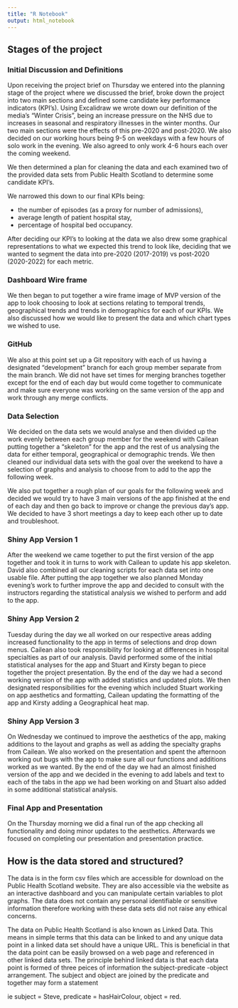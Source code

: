 ```yaml
---
title: "R Notebook"
output: html_notebook
---
```


## Stages of the project

### Initial Discussion and Definitions

Upon receiving the project brief on Thursday we entered into the planning stage of the project
where we discussed the brief, broke down the project into two main sections and defined some
candidate key performance indicators (KPI's). 
Using Excalidraw we wrote down our definition of the media's "Winter Crisis", 
being an increase pressure on the NHS due to increases in seasonal and respiratory 
illnesses in the winter months. Our two main sections were the effects of this pre-2020
and post-2020. We also decided on our working hours being 9-5 on weekdays with a few hours of solo work in the evening.
We also agreed to only work 4-6 hours each over the coming weekend.

We then determined a plan for cleaning the data and each examined two of the 
provided data sets from Public Health Scotland to determine some candidate KPI's. 


We  narrowed this down to our final KPIs being:

- the number of episodes (as a proxy for number of admissions), 
- average length of patient hospital stay,
- percentage of hospital bed occupancy.

After deciding our KPI's to looking at the data we also drew some graphical representations
to what we expected this trend to look like, deciding that we wanted to segment the 
data into pre-2020 (2017-2019) vs post-2020 (2020-2022) for each metric. 

### Dashboard Wire frame 
We then began to put together a wire frame image of MVP version of the  app to look 
choosing to look at sections relating to temporal trends, geographical trends and 
trends in demographics for each of our KPIs. We also discussed how we would like 
to present the data and which chart types we wished to use. 

### GitHub
We also at this point set up a Git repository with each of us having a designated 
"development" branch for each group member separate from the main branch. We did not have set times
for merging branches together except for the end of each day but would come together to communicate and
make sure everyone was working on the same version of the app and work through any merge conflicts.

### Data Selection
We decided on the data sets we would analyse and then divided up the work evenly 
between each group member for the weekend with Cailean putting together a "skeleton" for the app 
and the rest of us analysing the data for either temporal, geographical or demographic trends.
We then cleaned our individual data sets with the goal over the weekend to have a selection of 
graphs and analysis to choose from to add to the app the following week.

We also put together a rough plan of our goals for the following week and decided we 
would try to have 3 main versions of the app finished at the end of each day 
and then go back to improve or change the previous day's app. We decided to have 
3 short meetings a day to keep each other up to date and troubleshoot.

### Shiny App Version 1

After the weekend we came together to put the first version of the app together 
and took it in turns to work with Cailean to update his app skeleton. David also 
combined all our cleaning scripts for each data set into one usable file. After 
putting the app together we also planned Monday evening's work to further improve 
the app and decided to consult with the instructors regarding the statistical 
analysis we wished to perform and add to the app. 

### Shiny App Version 2
Tuesday during the day we all worked on our respective areas adding increased 
functionality to the app in terms of selections and drop down menus. Cailean also
took responsibility for looking at differences in hospital specialties as part of 
our analysis. David performed some of the initial statistical analyses for the app
and Stuart and Kirsty began to piece together the project presentation. By the end of
the day we had a second working version of the app with added statistics and updated plots.
We then designated responsibilities for the evening which included Stuart working on
app aesthetics and formatting, Cailean updating the formatting of the app and Kirsty
adding a Geographical heat map.

### Shiny App Version 3

On Wednesday we continued to improve the aesthetics of the app, making additions to the 
layout and graphs as well as adding the specialty graphs from Cailean. We also worked on the presentation
and spent the afternoon working out bugs with the app to make sure all our functions and 
additions worked as we wanted. By the end of the day we had an almost finished version of the app
and we decided in the evening to add labels and text to each of the tabs in the app we had been working on
and Stuart also added in some additional statistical analysis.

### Final App and Presentation

On the Thursday morning we did a final run of the app checking all functionality 
and doing minor updates to the aesthetics. Afterwards we focused on completing our
presentation and presentation practice. 

## How is the data stored and structured?
The data is in the form csv files which are accessible for download on the Public 
Health Scotland website. They are also accessible via the website as an interactive dashboard and you can manipulate certain variables to plot graphs. The data does not contain any personal identifiable or sensitive information therefore working with these data sets did not raise any ethical concerns.

The data on Public Health Scotland is also known as Linked Data. This means in simple terms that this data can be linked to and any unique data point in a linked data set should have a unique URL. This is beneficial in that the data point can be easily browsed on a web page and referenced in other linked data sets. 
The principle behind linked data is that each data point is formed of three peices of information the subject-predicate -object arrangement. The subject and object are joined by the predicate and together may form a statement 

ie subject = Steve, predicate = hasHairColour, object = red.

